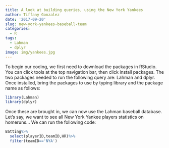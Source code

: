 ```yaml
---
title: A look at building queries, using the New York Yankees
author: Tiffany Gonzalez
date: '2017-09-20'
slug: new-york-yankees-baseball-team
categories:
  - R
tags:
  - Lahman
  - dplyr
image: img/yankees.jpg
---
```


To begin our coding, we first need to download the packages in RStudio. You can click tools at the top navigation bar, then click install packages. The two packages needed to run the following query are: Lahman and dplyr. Once installed, bring the packages to use by typing library and the package name as follows:

```r
library(Lahman)
library(dplyr)
```

Once these are brought in, we can now use the Lahman baseball database. Let's say, we want to see all New York Yankee players statistics on homeruns... We can run the following code:

```r
Batting%>%
  select(playerID,teamID,HR)%>%
  filter(teamID=='NYA')
```